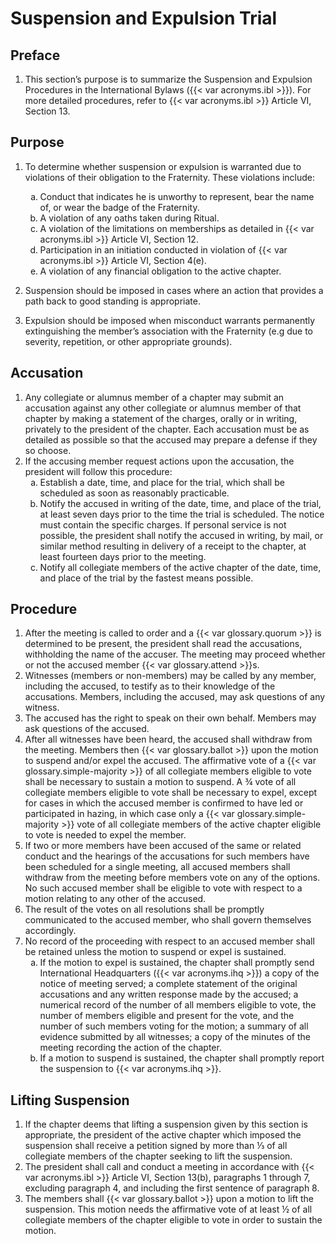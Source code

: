 # Suspension and Expulsion Trial

## Preface

1. This section's purpose is to summarize the Suspension and Expulsion Procedures in the International Bylaws ({{< var acronyms.ibl >}}). For more detailed procedures, refer to {{< var acronyms.ibl >}} Article VI, Section 13.

## Purpose

1. To determine whether suspension or expulsion is warranted due to violations of their obligation to the Fraternity. These violations include:
   a. Conduct that indicates he is unworthy to represent, bear the name of, or wear the badge of the Fraternity.
   a. A violation of any oaths taken during Ritual.
   a. A violation of the limitations on memberships as detailed in {{< var acronyms.ibl >}} Article VI, Section 12.
   a. Participation in an initiation conducted in violation of {{< var acronyms.ibl >}} Article VI, Section 4(e).
   a. A violation of any financial obligation to the active chapter.

1. Suspension should be imposed in cases where an action that provides a path back to good standing is appropriate.

1. Expulsion should be imposed when misconduct warrants permanently extinguishing the member's association with the Fraternity (e.g due to severity, repetition, or other appropriate grounds).

## Accusation

1. Any collegiate or alumnus member of a chapter may submit an accusation against any other collegiate or alumnus member of that chapter by making a statement of the charges, orally or in writing, privately to the president of the chapter. Each accusation must be as detailed as possible so that the accused may prepare a defense if they so choose.
1. If the accusing member request actions upon the accusation, the president will follow this procedure:
   a. Establish a date, time, and place for the trial, which shall be scheduled as soon as reasonably practicable.
   a. Notify the accused in writing of the date, time, and place of the trial, at least seven days prior to the time the trial is scheduled. The notice must contain the specific charges. If personal service is not possible, the president shall notify the accused in writing, by mail, or similar method resulting in delivery of a receipt to the chapter, at least fourteen days prior to the meeting.
   a. Notify all collegiate members of the active chapter of the date, time, and place of the trial by the fastest means possible.

## Procedure

1. After the meeting is called to order and a {{< var glossary.quorum >}} is determined to be present, the president shall read the accusations, withholding the name of the accuser. The meeting may proceed whether or not the accused member {{< var glossary.attend >}}s.
1. Witnesses (members or non-members) may be called by any member, including the accused, to testify as to their knowledge of the accusations. Members, including the accused, may ask questions of any witness.
1. The accused has the right to speak on their own behalf. Members may ask questions of the accused.
1. After all witnesses have been heard, the accused shall withdraw from the meeting. Members then {{< var glossary.ballot >}} upon the motion to suspend and/or expel the accused. The affirmative vote of a {{< var glossary.simple-majority >}} of all collegiate members eligible to vote shall be necessary to sustain a motion to suspend. A ¾ vote of all collegiate members eligible to vote shall be necessary to expel, except for cases in which the accused member is confirmed to have led or participated in hazing, in which case only a {{< var glossary.simple-majority >}} vote of all collegiate members of the active chapter eligible to vote is needed to expel the member.
1. If two or more members have been accused of the same or related conduct and the hearings of the accusations for such members have been scheduled for a single meeting, all accused members shall withdraw from the meeting before members vote on any of the options. No such accused member shall be eligible to vote with respect to a motion relating to any other of the accused.
1. The result of the votes on all resolutions shall be promptly communicated to the accused member, who shall govern themselves accordingly.
1. No record of the proceeding with respect to an accused member shall be retained unless the motion to suspend or expel is sustained.
   a. If the motion to expel is sustained, the chapter shall promptly send International Headquarters ({{< var acronyms.ihq >}}) a copy of the notice of meeting served; a complete statement of the original accusations and any written response made by the accused; a numerical record of the number of all members eligible to vote, the number of members eligible and present for the vote, and the number of such members voting for the motion; a summary of all evidence submitted by all witnesses; a copy of the minutes of the meeting recording the action of the chapter.
   a. If a motion to suspend is sustained, the chapter shall promptly report the suspension to {{< var acronyms.ihq >}}.

## Lifting Suspension

1. If the chapter deems that lifting a suspension given by this section is appropriate, the president of the active chapter which imposed the suspension shall receive a petition signed by more than ⅓ of all collegiate members of the chapter seeking to lift the suspension.
1. The president shall call and conduct a meeting in accordance with {{< var acronyms.ibl >}} Article VI, Section 13(b), paragraphs 1 through 7, excluding paragraph 4, and including the first sentence of paragraph 8.
1. The members shall {{< var glossary.ballot >}} upon a motion to lift the suspension. This motion needs the affirmative vote of at least ½ of all collegiate members of the chapter eligible to vote in order to sustain the motion.
